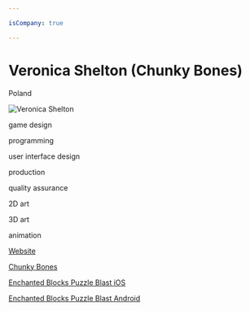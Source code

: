 ```yaml
---

isCompany: true

---
```


# Veronica Shelton (Chunky Bones)

<Location>

Poland

</Location>

![Veronica Shelton](./directory_images/Veronica_Shelton.jpeg)

<Skills>

<!-- Add and remove your skills from here. (ie. Game Design, Production, Artist, Unity3D, Unreal, Maya, 3D, etc.)-->

game design

programming

user interface design

production

quality assurance

2D art

3D art

animation

</Skills>

<Personal>

[Website](http://www.vshelton.com)

</Personal>

<Business>

[Chunky Bones](http://www.chunkybones.com/)

</Business>

<Games>
<!-- Up to 3 games please! -->

[Enchanted Blocks Puzzle Blast iOS](https://apps.apple.com/us/app/enchanted-blocks-block-puzzle/id1496023780)

[Enchanted Blocks Puzzle Blast Android](https://play.google.com/store/apps/details?id=com.block.puzzle.magicblocks&hl=en&gl=US)

</Games>

